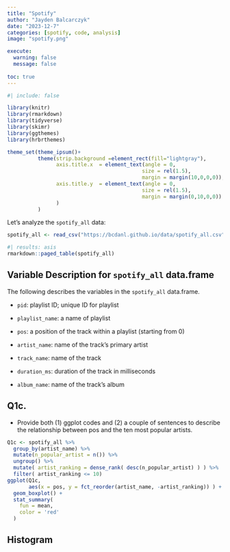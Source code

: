 ```yaml
---
title: "Spotify"
author: "Jayden Balcarczyk"
date: "2023-12-7"
categories: [spotify, code, analysis]
image: "spotify.png"

execute: 
  warning: false
  message: false
  
toc: true
---
```

```r
#| include: false

library(knitr)
library(rmarkdown)
library(tidyverse)
library(skimr)
library(ggthemes)
library(hrbrthemes)

theme_set(theme_ipsum()+
          theme(strip.background =element_rect(fill="lightgray"),
                axis.title.x  = element_text(angle = 0,
                                            size = rel(1.5),
                                            margin = margin(10,0,0,0)),
                axis.title.y  = element_text(angle = 0,
                                            size = rel(1.5),
                                            margin = margin(0,10,0,0))
                )
          )
```

Let's analyze the `spotify_all` data:

```r
spotify_all <- read_csv("https://bcdanl.github.io/data/spotify_all.csv")
```


```r
#| results: asis
rmarkdown::paged_table(spotify_all) 
```



## Variable Description for `spotify_all` data.frame

The following describes the variables in the `spotify_all` data.frame.

* `pid`: playlist ID; unique ID for playlist

* `playlist_name`: a name of playlist

* `pos`: a position of the track within a playlist (starting from 0)

* `artist_name`: name of the track’s primary artist

* `track_name`: name of the track

* `duration_ms`: duration of the track in milliseconds

* `album_name`: name of the track’s album




## Q1c. 
* Provide both (1) ggplot codes and (2) a couple of sentences to describe the relationship between pos and the ten most popular artists.

```r
Q1c <- spotify_all %>% 
  group_by(artist_name) %>% 
  mutate(n_popular_artist = n()) %>% 
  ungroup() %>% 
  mutate( artist_ranking = dense_rank( desc(n_popular_artist) ) ) %>% 
  filter( artist_ranking <= 10) 
ggplot(Q1c,
       aes(x = pos, y = fct_reorder(artist_name, -artist_ranking)) ) +
  geom_boxplot() +
  stat_summary(
    fun = mean,
    color = 'red'
  )

```

## Histogram

```r

```


